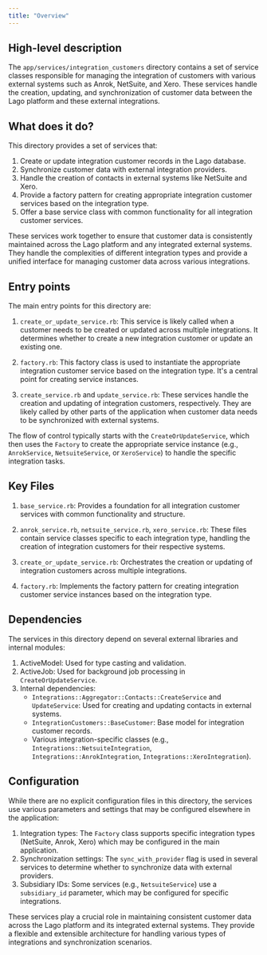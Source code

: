 ```yaml
---
title: "Overview"
---
```


## High-level description
The `app/services/integration_customers` directory contains a set of service classes responsible for managing the integration of customers with various external systems such as Anrok, NetSuite, and Xero. These services handle the creation, updating, and synchronization of customer data between the Lago platform and these external integrations.

## What does it do?
This directory provides a set of services that:

1. Create or update integration customer records in the Lago database.
2. Synchronize customer data with external integration providers.
3. Handle the creation of contacts in external systems like NetSuite and Xero.
4. Provide a factory pattern for creating appropriate integration customer services based on the integration type.
5. Offer a base service class with common functionality for all integration customer services.

These services work together to ensure that customer data is consistently maintained across the Lago platform and any integrated external systems. They handle the complexities of different integration types and provide a unified interface for managing customer data across various integrations.

## Entry points
The main entry points for this directory are:

1. `create_or_update_service.rb`: This service is likely called when a customer needs to be created or updated across multiple integrations. It determines whether to create a new integration customer or update an existing one.

2. `factory.rb`: This factory class is used to instantiate the appropriate integration customer service based on the integration type. It's a central point for creating service instances.

3. `create_service.rb` and `update_service.rb`: These services handle the creation and updating of integration customers, respectively. They are likely called by other parts of the application when customer data needs to be synchronized with external systems.

The flow of control typically starts with the `CreateOrUpdateService`, which then uses the `Factory` to create the appropriate service instance (e.g., `AnrokService`, `NetsuiteService`, or `XeroService`) to handle the specific integration tasks.

## Key Files
1. `base_service.rb`: Provides a foundation for all integration customer services with common functionality and structure.

2. `anrok_service.rb`, `netsuite_service.rb`, `xero_service.rb`: These files contain service classes specific to each integration type, handling the creation of integration customers for their respective systems.

3. `create_or_update_service.rb`: Orchestrates the creation or updating of integration customers across multiple integrations.

4. `factory.rb`: Implements the factory pattern for creating integration customer service instances based on the integration type.

## Dependencies
The services in this directory depend on several external libraries and internal modules:

1. ActiveModel: Used for type casting and validation.
2. ActiveJob: Used for background job processing in `CreateOrUpdateService`.
3. Internal dependencies:
   - `Integrations::Aggregator::Contacts::CreateService` and `UpdateService`: Used for creating and updating contacts in external systems.
   - `IntegrationCustomers::BaseCustomer`: Base model for integration customer records.
   - Various integration-specific classes (e.g., `Integrations::NetsuiteIntegration`, `Integrations::AnrokIntegration`, `Integrations::XeroIntegration`).

## Configuration
While there are no explicit configuration files in this directory, the services use various parameters and settings that may be configured elsewhere in the application:

1. Integration types: The `Factory` class supports specific integration types (NetSuite, Anrok, Xero) which may be configured in the main application.
2. Synchronization settings: The `sync_with_provider` flag is used in several services to determine whether to synchronize data with external providers.
3. Subsidiary IDs: Some services (e.g., `NetsuiteService`) use a `subsidiary_id` parameter, which may be configured for specific integrations.

These services play a crucial role in maintaining consistent customer data across the Lago platform and its integrated external systems. They provide a flexible and extensible architecture for handling various types of integrations and synchronization scenarios.